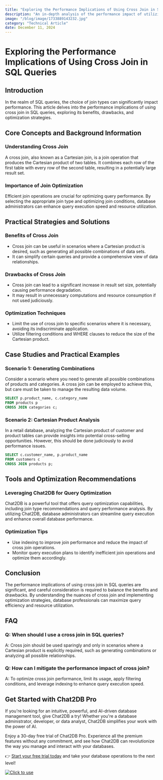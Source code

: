 ```yaml
---
title: "Exploring the Performance Implications of Using Cross Join in SQL Queries"
description: "An in-depth analysis of the performance impact of utilizing cross join in SQL queries, with practical strategies and optimization recommendations."
image: "/blog/image/1733889143232.jpg"
category: "Technical Article"
date: December 11, 2024
---
```


# Exploring the Performance Implications of Using Cross Join in SQL Queries


<Authors date="December 11, 2024">
  <Author name="Rowan Hill" link="https://chat2db.ai" />
</Authors>

## Introduction

In the realm of SQL queries, the choice of join types can significantly impact performance. This article delves into the performance implications of using cross join in SQL queries, exploring its benefits, drawbacks, and optimization strategies.

## Core Concepts and Background Information

### Understanding Cross Join

A cross join, also known as a Cartesian join, is a join operation that produces the Cartesian product of two tables. It combines each row of the first table with every row of the second table, resulting in a potentially large result set.

### Importance of Join Optimization

Efficient join operations are crucial for optimizing query performance. By selecting the appropriate join type and optimizing join conditions, database administrators can enhance query execution speed and resource utilization.

## Practical Strategies and Solutions

### Benefits of Cross Join

- Cross join can be useful in scenarios where a Cartesian product is desired, such as generating all possible combinations of data sets.
- It can simplify certain queries and provide a comprehensive view of data relationships.

### Drawbacks of Cross Join

- Cross join can lead to a significant increase in result set size, potentially causing performance degradation.
- It may result in unnecessary computations and resource consumption if not used judiciously.

### Optimization Techniques

- Limit the use of cross join to specific scenarios where it is necessary, avoiding its indiscriminate application.
- Utilize filtering conditions and WHERE clauses to reduce the size of the Cartesian product.

## Case Studies and Practical Examples

### Scenario 1: Generating Combinations

Consider a scenario where you need to generate all possible combinations of products and categories. A cross join can be employed to achieve this, but care must be taken to manage the resulting data volume.

```sql
SELECT p.product_name, c.category_name
FROM products p
CROSS JOIN categories c;
```

### Scenario 2: Cartesian Product Analysis

In a retail database, analyzing the Cartesian product of customer and product tables can provide insights into potential cross-selling opportunities. However, this should be done judiciously to avoid performance issues.

```sql
SELECT c.customer_name, p.product_name
FROM customers c
CROSS JOIN products p;
```

## Tools and Optimization Recommendations

### Leveraging Chat2DB for Query Optimization

Chat2DB is a powerful tool that offers query optimization capabilities, including join type recommendations and query performance analysis. By utilizing Chat2DB, database administrators can streamline query execution and enhance overall database performance.

### Optimization Tips

- Use indexing to improve join performance and reduce the impact of cross join operations.
- Monitor query execution plans to identify inefficient join operations and optimize them accordingly.

## Conclusion

The performance implications of using cross join in SQL queries are significant, and careful consideration is required to balance the benefits and drawbacks. By understanding the nuances of cross join and implementing optimization strategies, database professionals can maximize query efficiency and resource utilization.

## FAQ

### Q: When should I use a cross join in SQL queries?

A: Cross join should be used sparingly and only in scenarios where a Cartesian product is explicitly required, such as generating combinations or analyzing all possible relationships.

### Q: How can I mitigate the performance impact of cross join?

A: To optimize cross join performance, limit its usage, apply filtering conditions, and leverage indexing to enhance query execution speed.

## Get Started with Chat2DB Pro

If you're looking for an intuitive, powerful, and AI-driven database management tool, give Chat2DB a try! Whether you're a database administrator, developer, or data analyst, Chat2DB simplifies your work with the power of AI.

Enjoy a 30-day free trial of Chat2DB Pro. Experience all the premium features without any commitment, and see how Chat2DB can revolutionize the way you manage and interact with your databases.

👉 [Start your free trial today](https://chat2db.ai/pricing) and take your database operations to the next level!


[![Click to use](/image/blog/bg/chat2db.jpg)](https://chat2db.ai/)
